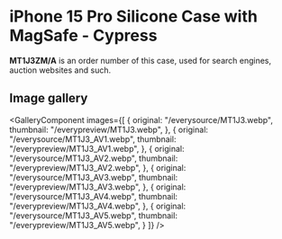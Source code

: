 
# iPhone 15 Pro Silicone Case with MagSafe - Cypress

<Callout type='info' emoji='👉🏻'>**MT1J3ZM/A** is an order number of this case, used for search engines, auction websites and such.</Callout>

## Image gallery

<GalleryComponent
    images={[
      {
        original: "/everysource/MT1J3.webp",
        thumbnail: "/everypreview/MT1J3.webp",
      },
      {
        original: "/everysource/MT1J3_AV1.webp",
        thumbnail: "/everypreview/MT1J3_AV1.webp",
      },
      {
        original: "/everysource/MT1J3_AV2.webp",
        thumbnail: "/everypreview/MT1J3_AV2.webp",
      },
      {
        original: "/everysource/MT1J3_AV3.webp",
        thumbnail: "/everypreview/MT1J3_AV3.webp",
      },
      {
        original: "/everysource/MT1J3_AV4.webp",
        thumbnail: "/everypreview/MT1J3_AV4.webp",
      },
      {
        original: "/everysource/MT1J3_AV5.webp",
        thumbnail: "/everypreview/MT1J3_AV5.webp",
      }
    ]}
  />

